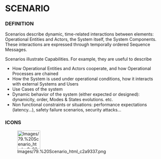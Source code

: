 
= SCENARIO =

=== DEFINITION ===

Scenarios describe dynamic, time-related interactions between elements: Operational Entities and Actors, the System itself, the System Components. These interactions are expressed through temporally ordered Sequence Messages.


Scenarios illustrate Capabilities. For example, they are useful to describe


* How Operational Entities and Actors cooperate, and how Operational 	Processes are chained
* How the System is used under operational conditions, how it 	interacts with external Systems and Users
* Use Cases of the system
* Dynamic behavior of the system (either expected or designed): 	dynamicity, order, Modes &amp; States evolutions. etc.
* Non functional constraints or situations: performance expectations 	(latency...), safety failure scenarios, security attacks...

=== ICONS ===

[[Image:Images/79.%20Scenario_html_c2a9337.png|75x60px]]


<br>

